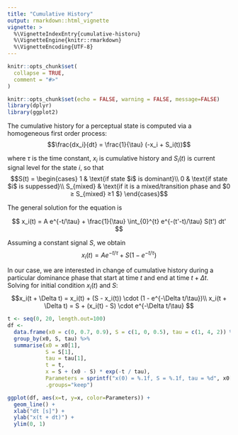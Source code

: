 ```yaml
---
title: "Cumulative History"
output: rmarkdown::html_vignette
vignette: >
  %\VignetteIndexEntry{cumulative-historu}
  %\VignetteEngine{knitr::rmarkdown}
  %\VignetteEncoding{UTF-8}
---
```


```r
knitr::opts_chunk$set(
  collapse = TRUE,
  comment = "#>"
)
```

```r
knitr::opts_chunk$set(echo = FALSE, warning = FALSE, message=FALSE)
library(dplyr)
library(ggplot2)
```

The cumulative history for a perceptual state is computed via a homogeneous first order process:
$$\frac{dx_i}{dt} = \frac{1}{\tau} (-x_i + S_i(t))$$

where $\tau$ is the time constant, $x_i$ is cumulative history and $S_i(t)$ is current signal level for the state _i_, so that
$$S(t) = \begin{cases}
  1 & \text{if state $i$ is dominant}\\
  0 & \text{if state $i$ is suppessed}\\
  S_{mixed} & \text{if it is a mixed/transition phase and $0 ≥ S_{mixed} ≥1 $}
\end{cases}$$

The general solution for the equation is

$$
x_i(t) = A e^{-t/\tau} + \frac{1}{\tau} \int_{0}^{t} e^{-(t'-t)/\tau} S(t') dt'
$$

Assuming a constant signal $S$, we obtain
$$
x_i(t) = A e^{-t/\tau} + S (1 - e^{-t/\tau})
$$

In our case, we are interested in change of cumulative history during a particular dominance phase that start at time $t$ and end at time $t + \Delta t$. Solving for initial condition $x_i(t)$ and $S$:
$$x_i(t + \Delta t) = x_i(t) + (S - x_i(t)) \cdot (1 - e^{-\Delta t/\tau})\\
x_i(t + \Delta t) = S + (x_i(t) - S)  \cdot e^{-\Delta t/\tau}
$$


```r
t <- seq(0, 20, length.out=100)
df <- 
  data.frame(x0 = c(0, 0.7, 0.9), S = c(1, 0, 0.5), tau = c(1, 4, 2)) %>%
  group_by(x0, S, tau) %>%
  summarise(x0 = x0[1],
            S = S[1],
            tau = tau[1],
            t = t,
            x = S + (x0 - S) * exp(-t / tau),
            Parameters = sprintf("x(0) = %.1f, S = %.1f, tau = %d", x0[1], S[1], tau[1]),
            .groups="keep")

ggplot(df, aes(x=t, y=x, color=Parameters)) + 
  geom_line() + 
  xlab("dt [s]") +
  ylab("x(t + dt)") + 
  ylim(0, 1)
```
